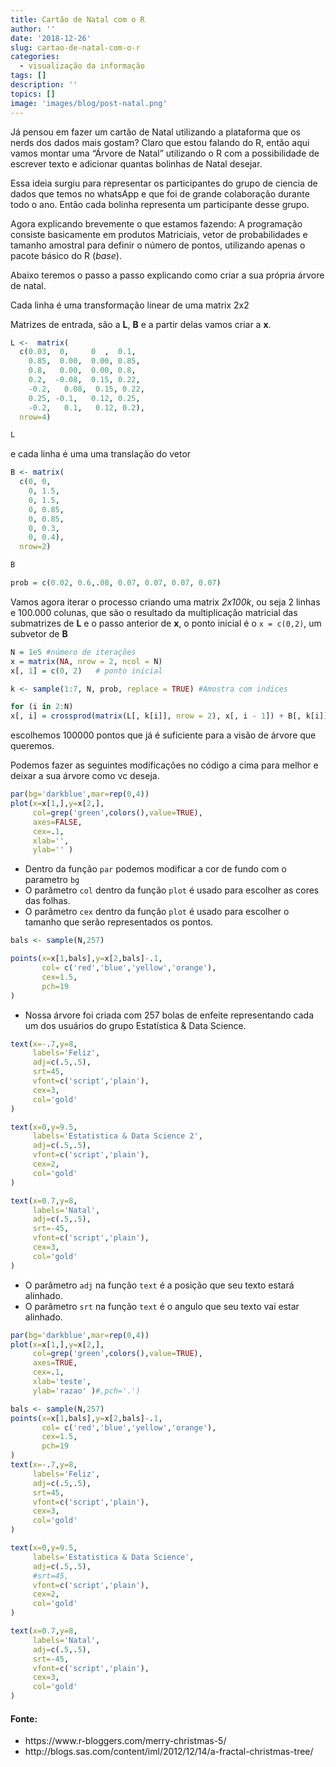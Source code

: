 ```yaml
---
title: Cartão de Natal com o R
author: ''
date: '2018-12-26'
slug: cartao-de-natal-com-o-r
categories:
  - visualização da informação
tags: []
description: ''
topics: []
image: 'images/blog/post-natal.png'
---
```



Já pensou em fazer um cartão de Natal utilizando a plataforma que os nerds dos dados mais gostam? 
Claro que estou falando do R, então aqui vamos montar uma "Árvore de Natal" utilizando o R com a possibilidade de escrever texto e adicionar quantas bolinhas de Natal desejar.

Essa ideia surgiu para representar os participantes do grupo de ciencia de dados que temos no whatsApp e que foi de grande colaboração durante todo o ano. Então cada bolinha representa um participante desse grupo. 

Agora explicando brevemente o que estamos fazendo:
A programação consiste basicamente em produtos Matriciais, vetor de probabilidades e tamanho amostral para definir o número de pontos, utilizando apenas o pacote básico do R (*base*). 

Abaixo teremos o passo a passo explicando como criar a sua própria árvore de natal.

Cada linha é uma transformação linear de uma matrix 2x2

Matrizes de entrada, são a **L**, **B** e a partir delas vamos criar a **x**.

```r
L <-  matrix(
  c(0.03,  0,     0  ,  0.1,
    0.85,  0.00,  0.00, 0.85,
    0.8,   0.00,  0.00, 0.8,
    0.2,  -0.08,  0.15, 0.22,
    -0.2,   0.08,  0.15, 0.22,
    0.25, -0.1,   0.12, 0.25,
    -0.2,   0.1,   0.12, 0.2),
  nrow=4)

L

```

e cada linha é uma uma translação do vetor

```r
B <- matrix(
  c(0, 0,
    0, 1.5,
    0, 1.5,
    0, 0.85,
    0, 0.85,
    0, 0.3,
    0, 0.4),
  nrow=2)

B

prob = c(0.02, 0.6,.08, 0.07, 0.07, 0.07, 0.07)

```

Vamos agora iterar o processo criando uma matrix *2x100k*, ou seja 2 linhas e 100.000 colunas, que são o resultado da multiplicação matricial das submatrizes de **L** e o passo anterior de **x**, o ponto inicial é o `x = c(0,2) `, um subvetor de **B**

```r
N = 1e5 #número de iterações 
x = matrix(NA, nrow = 2, ncol = N)
x[, 1] = c(0, 2)   # ponto inicial

k <- sample(1:7, N, prob, replace = TRUE) #Amostra com indices

for (i in 2:N)
x[, i] = crossprod(matrix(L[, k[i]], nrow = 2), x[, i - 1]) + B[, k[i]] # iteração para construção dos pontos da nossa Árvore 

```
escolhemos 100000 pontos que já é suficiente para a visão de árvore que queremos.

Podemos fazer as seguintes modificações no código a cima para melhor e deixar a sua árvore como vc deseja. 

```r
par(bg='darkblue',mar=rep(0,4))
plot(x=x[1,],y=x[2,],
     col=grep('green',colors(),value=TRUE),
     axes=FALSE,
     cex=.1,
     xlab='',
     ylab='' )
```

- Dentro da função `par` podemos modificar a cor de fundo com o parametro `bg`
- O parâmetro `col` dentro da função `plot` é usado para escolher as cores das folhas.
- O parâmetro `cex` dentro da função `plot` é usado para escolher o tamanho que serão representados os pontos.

```r
bals <- sample(N,257)

points(x=x[1,bals],y=x[2,bals]-.1,
       col= c('red','blue','yellow','orange'),
       cex=1.5,
       pch=19
)

```

- Nossa árvore foi criada com 257 bolas de enfeite representando cada um dos usuários do grupo Estatística & Data Science. 

```r
text(x=-.7,y=8,
     labels='Feliz',
     adj=c(.5,.5),
     srt=45,
     vfont=c('script','plain'),
     cex=3,
     col='gold'
)

text(x=0,y=9.5,
     labels='Estatistica & Data Science 2',
     adj=c(.5,.5),
     vfont=c('script','plain'),
     cex=2,
     col='gold'
)

text(x=0.7,y=8,
     labels='Natal',
     adj=c(.5,.5),
     srt=-45,
     vfont=c('script','plain'),
     cex=3,
     col='gold'
)

```

- O parâmetro `adj` na função `text` é a posição que seu texto estará alinhado.
- O parâmetro `srt` na função `text` é o angulo que seu texto vai estar alinhado.


```r
par(bg='darkblue',mar=rep(0,4))
plot(x=x[1,],y=x[2,],
     col=grep('green',colors(),value=TRUE),
     axes=TRUE,
     cex=.1,
     xlab='teste',
     ylab='razao' )#,pch='.')

bals <- sample(N,257)
points(x=x[1,bals],y=x[2,bals]-.1,
       col= c('red','blue','yellow','orange'),
       cex=1.5,
       pch=19
)
text(x=-.7,y=8,
     labels='Feliz',
     adj=c(.5,.5),
     srt=45,
     vfont=c('script','plain'),
     cex=3,
     col='gold'
)

text(x=0,y=9.5,
     labels='Estatistica & Data Science',
     adj=c(.5,.5),
     #srt=45,
     vfont=c('script','plain'),
     cex=2,
     col='gold'
)

text(x=0.7,y=8,
     labels='Natal',
     adj=c(.5,.5),
     srt=-45,
     vfont=c('script','plain'),
     cex=3,
     col='gold'
)

```



#### Fonte: 
- https://www.r-bloggers.com/merry-christmas-5/
- http://blogs.sas.com/content/iml/2012/12/14/a-fractal-christmas-tree/











